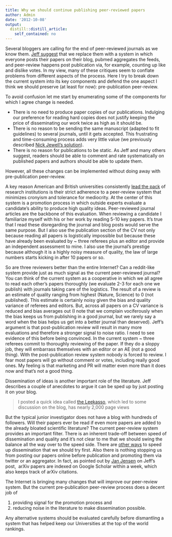 ```yaml
---
title: Why we should continue publishing peer-reviewed papers
author: Admin
date: '2012-10-08'
output:
  distill::distill_article:
    self_contained: no
---
```


<span>Several bloggers are calling for the end of peer-reviewed journals as we know them. <a href="http://simplystatistics.org/post/32871552079/should-we-stop-publishing-peer-reviewed-papers" target="_blank">Jeff suggest</a><span class="apple-converted-space"> </span>that we replace them with a system in which everyone posts their papers on their blog, pubmed aggregates the feeds, and peer-review happens post publication via, for example, counting up like and dislike votes. In my view, many of these critiques seem to conflate problems from different aspects of the process. Here I try to break down the current system into its key components and defend the one aspect I think we should preserve (at least for now): pre-publication peer-review.</span>

To avoid confusion let me start by enumerating some of the components for which I agree change is needed.

  * There is no need to produce paper copies of our publications. Indulging our preference for reading hard copies does not justify keeping the price of disseminating our work twice as high as it should be. 
  * There is no reason to be sending the same manuscript (adapted to fit guidelines) to several journals, until it gets accepted. This frustrating and time-consuming process adds very little value (we previously described <a href="http://simplystatistics.org/post/14218411483/dear-editors-associate-editors-referees-please-reject" target="_blank">Nick Jewell&#8217;s solution</a>). 
  * There is no reason for publications to be static. As Jeff and many others suggest, readers should be able to comment and rate systematically on published papers and authors should be able to update them.

However, all these changes can be implemented without doing away with pre-publication peer-review.

<span>A key reason American and British universities consistently<span class="apple-converted-space"> </span><a href="http://www.arwu.org/ARWU2010.jsp" target="_blank">lead the pack</a><span class="apple-converted-space"> </span>of research institutions is their strict adherence to a peer-review system that minimizes cronyism and tolerance for mediocrity. At the center of this system is a promotion process in which outside experts evaluate a candidate’s ability to produce high quality ideas. Peer-reviewed journal articles are the backbone of this evaluation. </span>When reviewing a candidate I familiarize myself with his or her work by reading 5-10 key papers. It&#8217;s true that I read these disregarding the journal and blog posts would serve the same purpose. But I also use the publication section of the CV not only because reading all papers is logistically impossible but because these have already been evaluated by ~ three referees plus an editor and provide an independent assessment to mine. I also use the journal’s prestige because although it is a highly noisy measure of quality, the law of large numbers starts kicking in after 10 papers or so. 

<span>So are three reviewers better than the entire Internet? Can a reddit-like system provide just as much signal as the current peer-reviewed journal? You can think of the current system as a c</span><span>ooperative in which we all agree to read each other’s papers thoroughly (we evaluate 2-3 for each one we publish) with journals taking care of the logistics. The result of a review is an estimate of quality ranging from highest (Nature, Science) to 0 (not published). This estimate is certainly noisy given the bias and quality variance of referees and editors. But, across all papers on a CV variance is reduced and bias averages out </span>(I note that we complain vociferously when the bias keeps us from publishing in a good journal, but we rarely say a word when the bias helps us get into a better journal than deserved).<span> </span><span>Jeff’s argument is that post-publication review will result in many more evaluations and therefore a stronger signal to noise ratio. I need to see evidence of this before being convinced. I</span><span>n the current system </span>~ three referees commit to thoroughly reviewing of the paper. If they do a sloppy job, they will embarrass themselves with an editor or an AE (not a good thing). With the post-publication review system nobody is forced to review. I fear most papers will go without comment or votes, including really good ones. My feeling is that marketing and PR will matter even more than it does now and that&#8217;s not a good thing.

Dissemination of ideas is another important role of the literature. Jeff describes a couple of anecdotes to argue it can be sped up by just posting it on your blog.

> <span>I posted a quick idea called </span><a href="http://simplystatistics.org/post/18132467723/prediction-the-lasso-vs-just-using-the-top-10" target="_blank">the Leekasso</a><span>, which led to some discussion on the blog, has nearly 2,000 page views</span>

But the typical junior investigator does not have a blog with hundreds of followers. Will their papers ever be read if even more papers are added to the already bloated scientific literature? The current peer-review system provides an important filter. There is an inherent trade-off between speed of dissemination and quality and it&#8217;s not clear to me that we should swing the balance all the way over to the speed side. There are <a href="http://simplystatistics.org/post/14218411483/dear-editors-associate-editors-referees-please-reject" target="_blank">other ways</a> to speed up dissemination that we should try first. Also there is nothing stopping us from posting our papers online before publication and promoting them via twitter or an aggregator. In fact, as pointed out by <a href="http://twitter.com/janhjensen" target="_blank">Jan Jensen</a> on Jeff&#8217;s post, <span> </span><span>arXiv papers are indexed on Google Scholar within a week, which also keeps track of arXiv citations.</span>

<span>The Internet is bringing many changes that will improve our peer-review system. But the current pre-publication peer-review process does a decent job of  </span>

  1. providing signal for the promotion process and
  2. reducing noise in the literature to make dissemination possible. 

Any alternative systems should be evaluated carefully before dismantling a system that has helped keep our Universities at the top of the world rankings.
